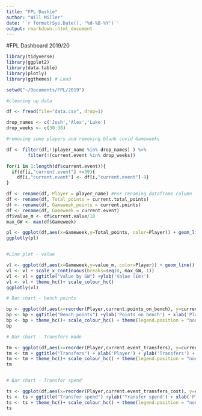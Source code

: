 ```yaml
---
title: "FPL Dashie"
author: "Will Miller"
date: '`r format(Sys.Date(), "%d-%B-%Y")`'
output: rmarkdown::html_document
---
```


#FPL Dashboard 2019/20
```r
library(tidyverse)
library(ggplot2)
library(data.table)
library(plotly)
library(ggthemes) # Load

setwd("~/Documents/FPL/2019")

#cleaning up data

df <- fread(file="data.csv", drop=1)

drop_names <- c('Josh','Alex','Luke')
drop_weeks <- c(30:38)

#removing some players and removing blank covid Gameweeks

df <- filter(df,!(player_name %in% drop_names) ) %>%
        filter(!(current.event %in% drop_weeks))

for(i in 1:length(df$current.event)){
  if(df[i,"current.event"] >=39){
    df[i,"current.event"] <- df[i,"current.event"]-9}
}

df <- rename(df, Player = player_name) #For renaming dataframe column
df <- rename(df, Total_points = current.total_points)
df <- rename(df, Gameweek_points = current.points)
df <- rename(df, Gameweek = current.event)
df$value_m <- df$current.value/10
max_GW <- max(df$Gameweek)
```


```r
pl <- ggplot(df,aes(x=Gameweek,y=Total_points, color=Player)) + geom_line() + scale_x_continuous(breaks=seq(0, max_GW, 1)) + ggtitle("Total points by GW")+ylab('Points') + theme_hc()+ scale_colour_hc()
ggplotly(pl)


#Line plot - value

vl <- ggplot(df,aes(x=Gameweek,y=value_m, color=Player)) + geom_line() 
vl <- vl + scale_x_continuous(breaks=seq(0, max_GW, 1))
vl <- vl + ggtitle("Value by GW") +ylab('Value (£m)')
vl <- vl + theme_hc()+ scale_colour_hc()
ggplotly(vl)

# Bar chart - bench points

bp <- ggplot(df,aes(x=reorder(Player,current.points_on_bench), y=current.points_on_bench)) + geom_bar(stat='Identity') 
bp <- bp + ggtitle("Bench points") +ylab('Points on bench') + xlab('Player')
bp <- bp + theme_hc()+ scale_colour_hc() + theme(legend.position = "none") + coord_flip()
bp

# Bar chart - Transfers made

tm <- ggplot(df,aes(x=reorder(Player,current.event_transfers), y=current.event_transfers)) + geom_bar(stat='Identity') 
tm <- tm + ggtitle("Transfers") + xlab('Player') + ylab('Transfers') + scale_y_continuous(breaks=seq(0, 140, 10))
tm <- tm + theme_hc()+ scale_colour_hc() + theme(legend.position = "none") + coord_flip()
tm


# Bar chart - Transfer spend

ts <- ggplot(df,aes(x=reorder(Player,current.event_transfers_cost), y=current.event_transfers_cost)) + geom_bar(stat='Identity') 
ts <- ts + ggtitle("Transfer spend") +ylab('Transfer spend') + xlab('Player')
ts <- ts + theme_hc()+ scale_colour_hc() + theme(legend.position = "none") + coord_flip()
ts

```



